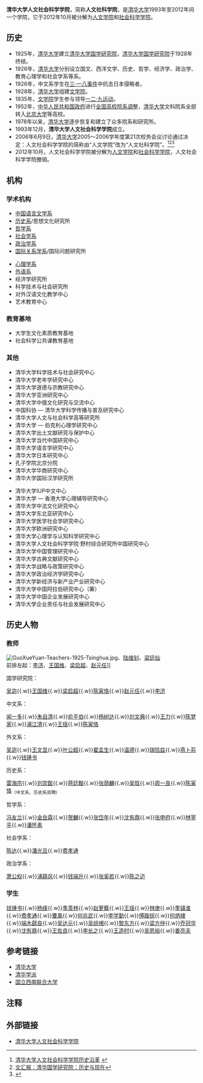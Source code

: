 {{Infobox University Department
 |名称            = 清华大学人文社会科学学院
 |其他名称        = School of Humanities and Social Sciences, Tsinghua University
 |徽标             = [[File:School_of_Humanities_and_Social_Sciences,_Tsinghua_University.svg|200px]]
 |徽标说明        =
 |隶属            =[[清华大学|清华大学]]
 |建立时间        =1993年
 |关闭时间        =2012年
 |类型             =学院
 |下属             =8个系<br/>5个研究所<br/>3个中心<br/>29个机构
 |主管官员        =
 |主席              =
 |党委书记        =
 |院长              =
 |常务副院长     =
 |副院长           =
 |系主任           =
 |所长              =
 |部长              =
 |主任              =
 |头衔              =
 |头衔人名        =
 |教师              =
 |员工              =
 |学生              =
 |本科生           =
 |研究生           =
 |博士生           =
 |其他学生        =
 |地址              = {{CHN}}[[北京市|北京市]][[海淀区|海淀区]][[清华园|清华园]]
 |国家              =
 |省                 =
 |市                 =
 |坐标              = 
 |网址              = https://www.sss.tsinghua.edu.cn/
 |标志              =
 |脚注              =
}}
'''清华大学人文社会科学学院'''，简称'''人文社科学院'''，是[[清华大学|清华大学]]1993年至2012年间一个学院，它于2012年10月被分解为[[清华大学人文学院|人文学院]]和[[清华大学社会科学学院|社会科学学院]]。

==历史==
*1925年，[[清华大学|清华大学]]建立[[清华大学国学研究院|清华大学国学研究院]]，[[清华大学国学研究院|清华大学国学研究院]]于1928年终结。
*1926年，[[清华大学|清华大学]]分别设立国文、西洋文学、历史、哲学、经济学、政治学、教育心理学和社会学系等系。
*1926年，中文系学生在[[三·一八惨案|三·一八事件]]中抗击日本侵略者。
*1928年，[[清华大学|清华大学]]组建[[清华大学文学院|文学院]]。
*1935年，[[清华大学文学院|文学院]]学生参与领导[[一二·九运动|一二·九运动]]。
*1952年，[[中华人民共和国政府|中华人民共和国政府]]进行[[院系调整|全国高校院系调整]]，[[清华大学|清华大学]]文科院系全部转入[[北京大学|北京大学]]等高校。
*1978年以来，[[清华大学|清华大学]]逐步恢复和建立了众多院系和研究所。
*1993年12月，'''清华大学人文社会科学学院'''成立。
*2006年6月9日，[[清华大学|清华大学]]2005～2006学年度第21次校务会议讨论通过决定：人文社会科学学院的简称由“人文学院”改为“人文社科学院”。<ref>[http://rwxy.tsinghua.edu.cn/htmls/nav/history.asp 清华大学人文社会科学学院历史沿革] {{webarchive|url=https://web.archive.org/web/20100908114517/http://rwxy.tsinghua.edu.cn/htmls/nav/history.asp |date=2010-09-08 }}</ref><ref>[http://whb.news365.com.cn/mzjy/200912/t20091219_2564207.htm 文汇报：清华国学研究院：历史与现在]{{dead link|date=2018年3月 |bot=InternetArchiveBot |fix-attempted=yes }}</ref><ref>{{Cite web |url=http://news.163.com/special/00012Q9L/tsinghua1922.html |title=网易新闻：清华1922——最好的时光 |access-date=2010-09-28 |archive-date=2019-05-20 |archive-url=https://web.archive.org/web/20190520121315/http://news.163.com/special/00012Q9L/tsinghua1922.html |dead-url=no }}</ref>
*2012年10月，人文社会科学学院被分解为[[清华大学人文学院|人文学院]]和[[清华大学社会科学学院|社会科学学院]]，人文社会科学学院撤销。

==机构==
=== 学术机构 ===
{{Col-begin}}
{{Col-2}}
*[[清华大学中国语言文学系|中国语言文学系]]
*[[清华大学历史系|历史系]]/思想文化研究所
*[[清华大学哲学系|哲学系]]
*[[清华大学社会学系|社会学系]]
*[[清华大学政治学系|政治学系]]
*[[清华大学国际关系学系|国际关系学系]]/国际问题研究所
{{Col-2}}
*[[清华大学心理学系|心理学系]]
*[[清华大学外语系|外语系]]
*经济学研究所
*科学技术与社会研究所
*对外汉语文化教学中心
*艺术教育中心
{{Col-end}}

===教育基地===
*大学生文化素质教育基地
*社会科学公共课教育基地
=== 其他 ===
{{Col-begin}}
{{Col-2}}
*清华大学科学技术与社会研究中心
*清华大学老年学研究中心
*清华大学道德与宗教研究中心
*清华大学亚洲研究中心
*清华大学中俄文化研究与交流中心
*中国科协 — 清华大学科学传播与普及研究中心
*清华大学人文与社会科学高等研究所
*清华大学 — 伯克利心理学研究中心
*清华大学出土文献研究与保护中心
*清华大学当代中国研究中心
*清华大学语言学研究中心
*清华大学日本研究中心
*孔子学院北京分院
*清华大学华商研究中心
*清华大学国际汉学研究所
{{Col-2}}
*清华大学IUP中文中心
*清华大学 — 香港大学心理辅导研究中心
*清华大学中法文化研究中心
*清华大学东北亚研究中心
*清华大学医学社会学研究中心
*清华大学欧洲研究中心
*清华大学心理学与认知科学研究中心
*清华大学人文社会科学学院·野村综合研究所中国研究中心
*清华大学中国管理研究中心
*清华大学古典文献研究中心
*清华大学战略与政策研究中心
*清华大学政治经济学研究中心
*清华大学新经济与新产业产业研究中心
*清华大学中国阿拉伯研究中心（筹）
*清华大学中国企业发展研究中心
*清华大学企业责任与社会发展研究中心
{{Col-end}}
== 历史人物 ==
===教师===
[[File:GuoXueYuan-Teachers-1925-Tsinghua.jpg|thumb]]、[[陆维钊|陆维钊]]、[[梁廷灿|梁廷灿]]<br>前排左起：[[李济|李济]]、[[王国维|王国维]]、[[梁启超|梁启超]]、[[赵元任|赵元任]]]]

国学研究院：

[[吴宓|吴宓]]{{.w}}[[王国维|王国维]]{{.w}}[[梁启超|梁启超]]{{.w}}[[陈寅恪|陈寅恪]]{{.w}}[[赵元任|赵元任]]{{.w}}[[李济|李济]]

中文系：

[[闻一多|闻一多]]{{.w}}[[朱自清|朱自清]]{{.w}}[[俞平伯|俞平伯]]{{.w}}[[杨树达|杨树达]]{{.w}}[[刘文典|刘文典]]{{.w}}[[王力_(語言學家)|王力]]{{.w}}[[陈梦家|陈梦家]]{{.w}}[[浦江清|浦江清]]{{.w}}[[王瑶_(文学史家)|王瑶]]{{.w}}[[陈寅恪|陈寅恪]]

外文系：

[[吴宓|吴宓]]{{.w}}[[王文显|王文显]]{{.w}}[[叶公超|叶公超]]{{.w}}[[翟孟生|翟孟生]]{{.w}}[[温德|温德]]{{.w}}[[瑞恰兹|瑞恰兹]]{{.w}}[[燕卜荪|燕卜荪]]{{.w}}[[钱锺书|钱锺书]]

历史系：

[[雷海宗|雷海宗]]{{.w}}[[刘崇鋐|刘崇鋐]]{{.w}}[[蒋廷黻|蒋廷黻]]{{.w}}[[张荫麟|张荫麟]]{{.w}}[[吴晗|吴晗]]{{.w}}[[周一良|周一良]]{{.w}}[[陈寅恪|陈寅恪]]<sub>（中文系、历史系双聘）</sub>

哲学系：

[[冯友兰|冯友兰]]{{.w}}[[金岳霖|金岳霖]]{{.w}}[[贺麟|贺麟]]{{.w}}[[张岱年|张岱年]]{{.w}}[[沈有鼎|沈有鼎]]{{.w}}[[张申府|张申府]]{{.w}}[[林宰平|林宰平]]{{.w}}[[潘怀素|潘怀素]]

社会学系：

[[陈达|陈达]]{{.w}}[[潘光旦|潘光旦]]{{.w}}[[费孝通|费孝通]]

政治学系：

[[萧公权|萧公权]]{{.w}}[[浦薛风|浦薛风]]{{.w}}[[钱端升|钱端升]]{{.w}}[[张奚若|张奚若]]{{.w}}[[陈之迈|陈之迈]]

===学生===
[[钱锺书|钱锺书]]{{.w}}[[杨绛|杨绛]]{{.w}}[[季羡林|季羡林]]{{.w}}[[赵萝蕤|赵萝蕤]]{{.w}}[[王瑶_(文学史家)|王瑶]]{{.w}}[[林庚|林庚]]{{.w}}[[季镇淮|季镇淮]]{{.w}}[[费孝通|费孝通]]{{.w}}[[曹禺|曹禺]]{{.w}}[[何兆武|何兆武]]{{.w}}[[李学勤|李学勤]]{{.w}}[[傅璇琮|傅璇琮]]{{.w}}[[何炳棣|何炳棣]]{{.w}}[[端木蕻良|端木蕻良]]{{.w}}[[吴达元|吴达元]]{{.w}}[[吴组缃|吴组缃]]{{.w}}[[黎东方|黎东方]]{{.w}}[[梁方仲|梁方仲]]{{.w}}[[乔冠华|乔冠华]]{{.w}}[[沈有鼎|沈有鼎]]{{.w}}[[王佐良|王佐良]]{{.w}}[[李长之|李长之]]{{.w}}[[王造时|王造时]]{{.w}}[[吴恩裕|吴恩裕]]{{.w}}[[姜亮夫|姜亮夫]]

== 参考链接 ==
*[[清华大学|清华大学]]
*[[清华学派|清华学派]]
*[[国立西南联合大学|国立西南联合大学]]
==注释==
{{Reflist}}

==外部链接==
* [http://rwxy.tsinghua.edu.cn/ 清华大学人文社会科学学院] {{Wayback|url=http://rwxy.tsinghua.edu.cn/ |date=20151029113529 }}

{{清华大学/院系}}